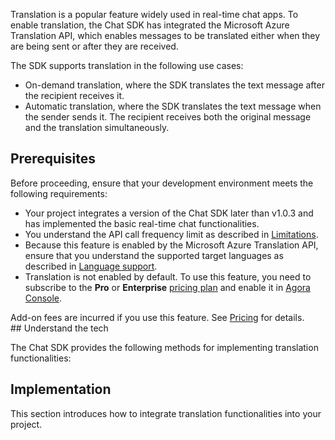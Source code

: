 
Translation is a popular feature widely used in real-time chat apps. To enable translation, the Chat SDK has integrated the Microsoft Azure Translation API, which enables messages to be translated either when they are being sent or after they are received.

The SDK supports translation in the following use cases:

- On-demand translation, where the SDK translates the text message after the recipient receives it.
- Automatic translation, where the SDK translates the text message when the sender sends it. The recipient receives both the original message and the translation simultaneously.

## Prerequisites

Before proceeding, ensure that your development environment meets the following requirements:

- Your project integrates a version of the Chat SDK later than v1.0.3 and has implemented the basic <Link to="/agora-chat/get-started/get-started-sdk">real-time chat functionalities</Link>.
- You understand the API call frequency limit as described in [Limitations](/agora-chat/reference/limitations).
- Because this feature is enabled by the Microsoft Azure Translation API, ensure that you understand the supported target languages as described in [Language support](https://docs.microsoft.com/en-us/azure).
- Translation is not enabled by default. To use this feature, you need to subscribe to the **Pro** or **Enterprise** [pricing plan](/agora-chat/reference/pricing-plan-details) and enable it in [Agora Console](https://console.agora.io/).

<div class="alert note">Add-on fees are incurred if you use this feature. See <a href="/agora-chat/reference/pricing#optional-add-on-fee">Pricing</a> for details.</div>
## Understand the tech

The Chat SDK provides the following methods for implementing translation functionalities:

<Understand />

## Implementation

This section introduces how to integrate translation functionalities into your project.

<ProjectImplement />